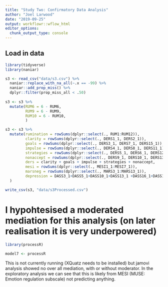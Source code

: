 ```yaml
---
title: "Study Two: Confirmatory Data Analysis"
author: "Joel Larwood"
date: "2019-09-25"
output: workflowr::wflow_html
editor_options:
  chunk_output_type: console
---
```


## Load in data

```r

library(tidyverse)
library(naniar)

s3 <- read_csv("data/s3.csv") %>%  
  naniar::replace_with_na_all(~.x == -99) %>% 
  naniar::add_prop_miss() %>% 
  dplyr::filter(prop_miss_all < .50)
 
s3 <- s3 %>% 
  mutate(RUM6 = 6 - RUM6,
         RUM9 = 6 - RUM9,
         RUM10 = 6 - RUM10,
         )

s3 <- s3 %>% 
  mutate(rumination = rowSums(dplyr::select(., RUM1:RUM12)), 
         clarity = rowSums(dplyr::select(., DERS1_1, DERS2_1)), 
         goals = rowSums(dplyr::select(., DERS3_1, DERS7_1, DERS15_1)), 
         impulse = rowSums(dplyr::select(., DERS4_1, DERS8_1, DERS11_1)), 
         strategies = rowSums(dplyr::select(., DERS5_1, DERS6_1, DERS12_1, DERS14_1, DERS16_1)),
         nonaccept = rowSums(dplyr::select(., DERS9_1, DERS10_1, DERS13_1)), 
         ders = clarity + goals + impulse + strategies + nonaccept, 
         mesi = rowSums(dplyr::select(., MESI1_1:MESI7_1)), 
         marsneg = rowSums(dplyr::select(., MARS3_1:MARS13_1)),
         depression = DASS3_1+DASS5_1+DASS10_1+DASS13_1 +DASS16_1+DASS17_1+DASS21_1
  )

write_csv(s3, "data/s3Processed.csv")
```

# I hypohtesised a moderated mediation for this analysis (on later realisation it is very underpowered)

```r

library(processR)

model7 <- processR


```

This is not currently running (XQuatz needs to be installed) but jamovi analysis showed no over all mediation, with or without moderator. In the exploratory analysis we can see that this is likely from MESI (MUSE: Emotion regulation subscale) not predicting anything. 
